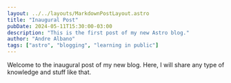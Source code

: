 ```yaml
---
layout: ../../layouts/MarkdownPostLayout.astro
title: "Inaugural Post"
pubDate: 2024-05-11T15:30:00-03:00
description: "This is the first post of my new Astro blog."
author: "Andre Albano"
tags: ["astro", "blogging", "learning in public"]
---
```


Welcome to the inaugural post of my new blog. Here, I will share any type of knowledge and stuff like that.
